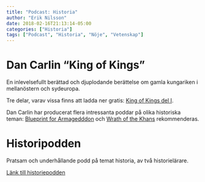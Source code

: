 ```yaml
---
title: "Podcast: Historia"
author: "Erik Nilsson"
date: 2018-02-16T21:13:14-05:00
categories: ["Historia"]
tags: ["Podcast", "Historia", "Nöje", "Vetenskap"]
---
```


# Dan Carlin "King of Kings"

En inlevelsefullt berättad och djuplodande berättelse om gamla kungariken i mellanöstern och sydeuropa.

Tre delar, varav vissa finns att ladda ner gratis: [King of Kings del I](https://www.dancarlin.com/hardcore-history-56-kings-of-kings/).

Dan Carlin har producerat flera intressanta poddar på olika historiska teman: [Blueprint for Armagedddon](https://www.dancarlin.com/product/hardcore-history-50-blueprint-for-armageddon-i/) och [Wrath of the Khans](https://www.dancarlin.com/product/hardcore-history-extra-wrath-of-the-khans/) rekommenderas. 

# Historipodden

Pratsam och underhållande podd på temat historia, av två historielärare.

[Länk till historiepodden](https://www.radioplay.se/podcast/historiepodden)


